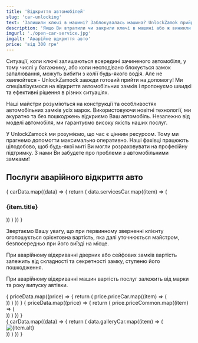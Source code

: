 ```yaml
---
title: 'Відкриття автомобілей'
slug: 'car-unlocking'
text: 'Залишили ключі в машині? Заблокувалась машина? UnlockZamok прийде на допомогу! Ми спеціалізуємося на відкритті замків автівок усіх марок. Оперативне вирішення проблем із замками Вашого авто.'
description: 'Якщо Ви втратили чи закрили ключі в машині або ж виникли інші труднощі з доступом до автівки, то наш досвідчений майстр з легкістю відкриє Ваше авто без пошкоджень, допоможе зняти машину з сигналізації, розблокувати замок запалювання, відремонтувати або замінити личинку дверного замку чи замку запалювання. Якщо Ви втратили ключі, то в нас є спеціальна послуга з відновлення авто-ключів.'
imgurl: './open-car-service.jpg'
imgalt: 'Аварійне вдкриття авто'
price: 'від 300 грн'
---
```




<Section 
    secClass="uk-section-default uk-section-large uk-padding-remove-bottom"
    contClass="uk-container-large">
    <GridTwoColumns
        title="Довірте відкриття Вашого авто професіоналам!">
        <div slot="firstCol">
            <p>Ситуації, коли ключі залишаються всередині зачиненого автомобіля, у тому числі у багажнику, або коли несподівано блокується замок запалювання, можуть вибити з колії будь-якого водія. Але не хвилюйтеся - UnlockZamock завжди готовий прийти на допомогу! Ми спеціалізуємося на відкриття автомобільних замків і пропонуємо швидкі та ефективні рішення в різних ситуаціях.</p>
            <p>Наші майстри розуміються на конструкції та особливостях автомобільних замків усіх марок. Використовуючи новітні технології, ми акуратно та без пошкоджень відкриємо Ваш автомобіль. Незалежно від моделі автомобіля, ми гарантуємо високу якість наших послуг.</p>
            <p>У UnlockZamock ми розуміємо, що час є цінним ресурсом. Тому ми прагнемо допомогти максимально оперативно. Наші фахівці працюють цілодобово, щоб будь-якої миті Ви могли розраховувати на професійну підтримку. З нами Ви забудете про проблеми з автомобільними замками!</p>
        </div>
        <ImageParalax imgSrc={aboutImage} imgAlt="Аварійне відкриття замків" slot="secondCol"/>
    </GridTwoColumns>
</Section>
<Section
    secClass="uk-section-default uk-section-large"
    contClass="uk-container-large">
    <h2 class="uk-h3">Послуги аварійного відкриття авто</h2>
    <div class="uk-child-width-1-2@s uk-child-width-1-4@m uk-grid-small uk-margin-medium-top" 
         uk-grid 
         uk-height-match="target: .uk-card"
         uk-scrollspy="target: [uk-scrollspy-class]; cls: uk-animation-slide-bottom-medium; delay: 200;">
        {
            carData.map((data) => {
                return (
                    data.servicesCar.map((item) => (
                        <div>
                             <div class="uk-card uk-card-default uk-card-hover uk-card-small uk-text-center uk-border-rounded" uk-scrollspy-class>
                                <div class="uk-card-body">
                                    <h3 class="uk-h4 uk-text-primary">{item.title}</h3>
                                </div>
                            </div>
                        </div>
                    ))                    
                )
            })
        }
    </div>
</Section>
<Process
    title="Як ми працюємо"
    text="UnlockZamok надає послуги з аварійного відкриття автомобілей тільки в разі наявності документів: паспорт або водійські права, технічний паспорт на машину."
    btnText="Викликати майстра"
    btnClass="uk-button-large uk-button-secondary"
    modalUrl="#contact-modal" /> 

<FeedbackSection
		title="Відгуки наших клієнтів"
		text="Ми цінуємо думки наших клієнтів про якість сервісу аварійного відкриття. Будь ласка, поділіться Вашим досвідом."
		btnText="Написати відгук"
		btnClass="uk-button-large uk-button-secondary"
		modalUrl="#feedback-modal" />
<Section 
		secClass="uk-section-muted uk-section-large"
		contClass="uk-container-large">
    <GridTwoColumnsScrollspy
			title="Ціни на послуги"
			btnText="Отримати консультацію"
			btnClass="uk-button-large uk-button-primary"
			modalUrl="#contact-modal"
			>
        <div slot="firstCol">
            <p>Звертаємо Вашу увагу, що при первинному зверненні клієнту оголошується орієнтовна вартість, яка далі уточнюється майстром, безпосередньо при його виїзді на місце.</p>
            <p>При аварійному відкриванні дверних або сейфових замків вартість залежить від складності та секретності замку, ступеню його пошкодження.</p>
            <p>При аварійному відкриванні машин вартість послуг залежить від марки та року випуску автівки.</p>
        </div>
        {
				priceData.map((price) => {
					return (
						price.priceCar.map((item) => (
							<div>
								<CardPrice
									service={item.service}
									prefix={item.prefix}
									price={item.price}
									cur={item.cur}
								/>
							</div>
						))
					)
				})
			}
			{
				priceData.map((price) => {
					return (
						price.priceCommon.map((item) => (
							<div>
								<CardPrice
									service={item.service}
									prefix={item.prefix}
									price={item.price}
									cur={item.cur}
								/>
							</div>
						))
					)
				})
			}
    </GridTwoColumnsScrollspy>
</Section>
<section uk-scrollspy="cls: uk-animation-slide-bottom-medium; delay: 300;">
    <div class="uk-position-relative uk-visible-toggle uk-light" tabindex="-1" 
         uk-slider="autoplay: true; autoplay-interval: 3000;">
        <div class="uk-slider-items uk-child-width-1-2 uk-child-width-1-3@s uk-child-width-1-4@m">
                {
                    carData.map((data) => {
                        return (
                            data.galleryCar.map((item) => (
                                <div class="uk-cover-container">
                                    <img src={item.img} width="" height="" alt={item.alt} loading="lazy" uk-cover />
                                    <canvas width="500" height="500"></canvas>
                                </div>
                            ))                    
                        )
                    })
                }
        </div>
        <a class="uk-position-center-left uk-position-small uk-hidden-hover" uk-slidenav-previous uk-slider-item="previous"></a>
        <a class="uk-position-center-right uk-position-small uk-hidden-hover" uk-slidenav-next uk-slider-item="next"></a>
    </div>
</section>
<Section 
    secClass="uk-section-default uk-section-large">
    <CTA 
        imgSrc={keyImage}
        imgAlt="Аварійне відкриття"
        title="Загубили ключі або закрили їх в машині?"
        text="Звертайтеся до сервісу аваріного відкриття UnlockZamok. Наші кваліфіковані майстри допоможуть Вам навіть в найскладніших ситуаціях."
        btnText="Оформити заявку"
        btnClass="uk-button-large uk-button-secondary"
        modalUrl="#contact-modal"/>
</Section>
